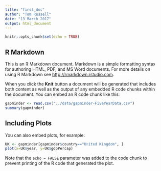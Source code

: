```yaml
---
title: "first_doc"
author: "Tom Russell"
date: "13 March 2017"
output: html_document
---
```


```r
knitr::opts_chunk$set(echo = TRUE)
```

## R Markdown

This is an R Markdown document. Markdown is a simple formatting syntax for authoring HTML, PDF, and MS Word documents. For more details on using R Markdown see <http://rmarkdown.rstudio.com>.

When you click the **Knit** button a document will be generated that includes both content as well as the output of any embedded R code chunks within the document. You can embed an R code chunk like this:

```r
gapminder <- read.csv("../data/gapminder-FiveYearData.csv")
summary(gapminder)
```

## Including Plots

You can also embed plots, for example:

```r
UK <- gapminder[gapminder$country=="United Kingdom", ]
plot(x=UK$year, y=UK$gdpPercap)
```

Note that the `echo = FALSE` parameter was added to the code chunk to prevent printing of the R code that generated the plot.
